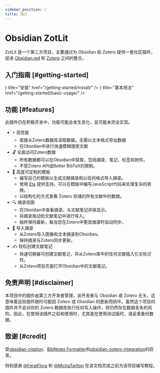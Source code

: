 ```yaml
---
sidebar_position: 1
title: 简介
---
```



# Obsidian ZotLit

ZotLit 是一个第三方项目，主要通过为 Obsidian 和 Zotero 提供一套社区插件，促进 [Obsidian.md](https://obsidian.md) 和 [Zotero](https://www.zotero.org) 之间的整合。

## 入门指南 [#getting-started]

<Cards>
  <Card icon={<FaDownload />} title="安装" href="/getting-started/install/" />
  <Card icon={<FaHammer />} title="基本用法" href="/getting-started/basic-usage/" />
</Cards>

## 功能 [#features]

<Callout type="warning">
  此插件仍在积极开发中，功能可能会发生变化，且可能未完全实现。
</Callout>

- ⚡️ 高性能
  - 直接从Zotero数据库读取数据，无需以文本格式导出数据
  - 在Obsidian中进行快速模糊搜索文献
- 🔓 全面访问Zotero数据
  - 所有数据都可以在Obsidian中获取，包括摘录、笔记、标签和附件。
  - 不受Zotero API或Better BibTeX的限制。
- 🔨 高度可定制的模板
  - 编写自己的模板以生成文献摘录和以任何格式导入摘录。
  - 使用 [Eta](https://eta.js.org/) 提供支持，可以在模板中编写JavaScript代码来处理复杂的转换。
  - 以结构化的方式查看 Zotero 存储的所有文献中的数据。
- 🔍 摘录视图
  - 在Obsidian中查看摘录，与文献笔记并排显示。
  - 将摘录拖动到文献笔记中进行导入。
  - 始终保持最新，每当您在Zotero中更改摘录时自动同步。
- 📝 导入摘录
  - 从Zotero导入图像和文本摘录到Obsidian。
  - 保持摘录与Zotero同步更新。
- ✍️ 轻松创建文献笔记
  - 快速切换器可创建文献笔记，并从Zotero库中的任何文献插入引文标识符。
  - 从Zotero项目页面打开Obsidian中的文献笔记。

## 免责声明 [#disclaimer]

本项目中的插件由第三方开发者管理，该开发者与 Obsidian 或 Zotero 无关。这意味着这些插件随时可能因 Zotero 或 Obsidian 的更新而损坏。虽然这个项目的插件并不会对你的 Zotero 数据库执行任何写入操作，但仍然存在数据丢失的风险。因此，在使用该插件之前和使用时，尤其是在使用测试版时，请妥善备份数据。

## 致谢 [#credit]

受[obsidian-citation](https://github.com/hans/obsidian-citation-plugin)、[BibNotes Formatter](https://github.com/stefanopagliari/bibnotes)和[obsidian-zotero-integration](https://github.com/mgmeyers/obsidian-zotero-integration)的启发。

特别感谢 [@FeralFlora](https://github.com/FeralFlora) 和 [@MichaTarlton](https://github.com/MichaTarlton) 在该文档完成之前为该项目编写教程。